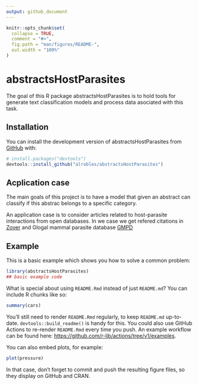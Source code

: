 ```yaml
---
output: github_document
---
```


<!-- README.md is generated from README.Rmd. Please edit that file -->

```r
knitr::opts_chunk$set(
  collapse = TRUE,
  comment = "#>",
  fig.path = "man/figures/README-",
  out.width = "100%"
)
```

# abstractsHostParasites

<!-- badges: start -->
<!-- badges: end -->

The goal of this R package abstractsHostParasites is to hold tools for generate
text classification models and process data asociated with this task.


## Installation

You can install the development version of abstractsHostParasites from [GitHub](https://github.com/) with:

``` r
# install.packages("devtools")
devtools::install_github("alrobles/abstractsHostParasites")
```
## Acplication case
The main goals of this project is to have a model that given an abstract
can classify if this abstrac belongs to a specific category.

An application case is to consider articles related to host-parasite interactions from open databases. In we case we get refered citations
in [Zover](http://www.mgc.ac.cn/cgi-bin/ZOVER/main.cgi) and Glogal mammal parasite database [GMPD](https://gmpd2.ecology.uga.edu/)


## Example

This is a basic example which shows you how to solve a common problem:

```r
library(abstractsHostParasites)
## basic example code
```

What is special about using `README.Rmd` instead of just `README.md`? You can include R chunks like so:

```r
summary(cars)
```

You'll still need to render `README.Rmd` regularly, to keep `README.md` up-to-date. `devtools::build_readme()` is handy for this. You could also use GitHub Actions to re-render `README.Rmd` every time you push. An example workflow can be found here: <https://github.com/r-lib/actions/tree/v1/examples>.

You can also embed plots, for example:

```r
plot(pressure)
```

In that case, don't forget to commit and push the resulting figure files, so they display on GitHub and CRAN.
